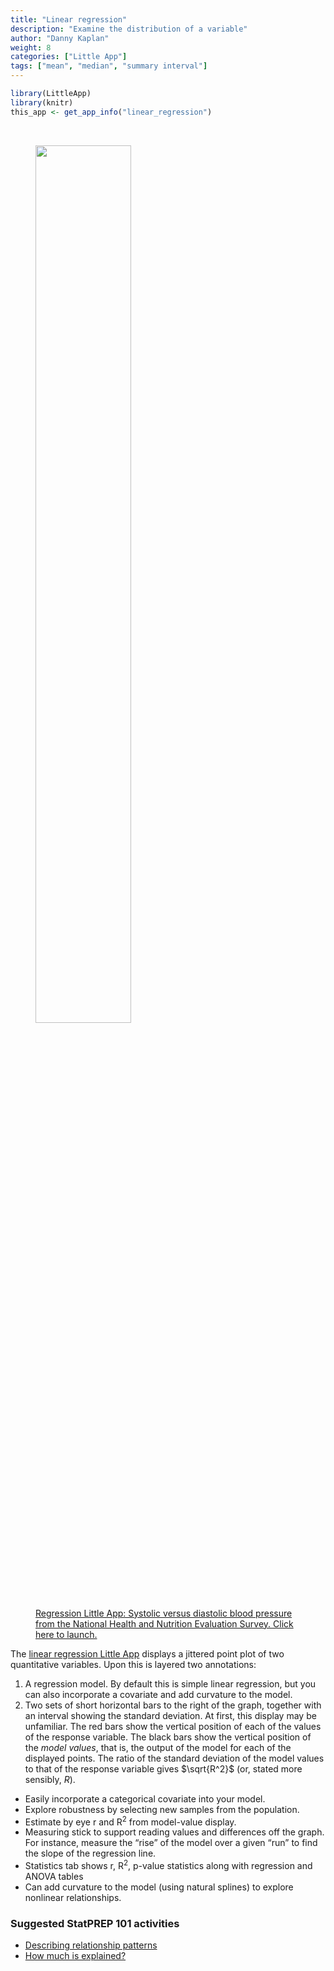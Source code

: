 ```yaml
---
title: "Linear regression"
description: "Examine the distribution of a variable"
author: "Danny Kaplan"
weight: 8
categories: ["Little App"]
tags: ["mean", "median", "summary interval"]
---
```


```r
library(LittleApp)
library(knitr)
this_app <- get_app_info("linear_regression")
```

<a href="`r this_app$url`">  
<figure>
<img src="/thumbnails/regression.png" class="thumbnail" width = "60%">
<figcaption>Regression Little App: Systolic versus diastolic blood pressure from the National Health and Nutrition Evaluation Survey. Click here to launch.</figcaption>
</figure>
<a>

The [linear regression Little App](`r this_app$url`) displays a jittered point plot of two quantitative variables. Upon this is layered two annotations:

1. A regression model. By default this is simple linear regression, but you can also incorporate a covariate and add curvature to the model.
2. Two sets of short horizontal bars to the right of the graph, together with an interval showing the standard deviation. At first, this display may be unfamiliar. The red bars show the vertical position of each of the values of the response variable. The black bars show the vertical position of the *model values*, that is, the output of the model for each of the displayed points. The ratio of the standard deviation of the model values to that of the response variable gives $\sqrt{R^2}$ (or, stated more sensibly, $R$).

- Easily incorporate a categorical covariate into your model.
- Explore robustness by selecting new samples from the population.
- Estimate by eye r and R^2^ from model-value display.
- Measuring stick to support reading values and differences off the graph. For instance, measure the "rise" of the model over a given "run" to find the slope of the regression line.
- Statistics tab shows r, R^2^, p-value statistics along with regression and ANOVA tables
- Can add curvature to the model (using natural splines) to explore nonlinear relationships.


### Suggested StatPREP 101 activities

- [Describing relationship patterns](https://statprep-activities.netlify.com/lessons/relationship-patterns/)
- [How much is explained?](https://statprep-activities.netlify.com/lessons/how-much-is-explained/)

